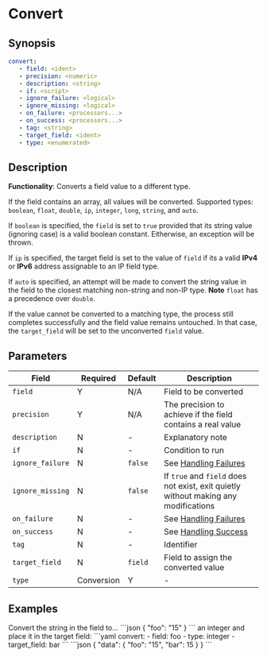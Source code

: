# Convert

## Synopsis

```yaml {2,3}
convert:
   - field: <ident>
   - precision: <numeric>
   - description: <string>
   - if: <script>
   - ignore_failure: <logical>
   - ignore_missing: <logical>
   - on_failure: <processors...>
   - on_success: <processors...>
   - tag: <string>
   - target_field: <ident>
   - type: <enumerated>
```

## Description

**Functionality**: Converts a field value to a different type.

If the field contains an array, all values will be converted. Supported types: `boolean`, `float`, `double`, `ip`, `integer`, `long`, `string`, and `auto`.

If `boolean` is specified, the `field` is set to `true` provided that its string value (ignoring case) is a valid boolean constant. Eitherwise, an exception will be thrown.

If `ip` is specified, the target field is set to the value of `field` if its a valid **IPv4** or **IPv6** address assignable to an IP field type.

If `auto` is specified, an attempt will be made to convert the string value in the field to the closest matching non-string and non-IP type. **Note** `float` has a precedence over `double`.

If the value cannot be converted to a matching type, the process still completes successfully and the field value remains untouched. In that case, the `target_field` will be set to the unconverted `field` value.

## Parameters

|Field|Required|Default|Description|
|---|---|---|---|
|`field`|Y|N/A|Field to be converted|
|`precision`|Y|N/A|The precision to achieve if the field contains a real value|
|`description`|N|-|Explanatory note|
|`if`|N|-|Condition to run|
|`ignore_failure`|N|`false`|See [Handling Failures](../handling-failures.mdx)|
|`ignore_missing`|N|`false`|If `true` and `field` does not exist, exit quietly without making any modifications|
|`on_failure`|N|-|See [Handling Failures](../handling-failures.mdx)|
|`on_success`|N|-|See [Handling Success](../handling-success.mdx)|
|`tag`|N|-|Identifier|
|`target_field`|N|`field`|Field to assign the converted value|
|`type`|Conversion|Y|-|The type to convert the `field` value to|

## Examples

<ExampleGrid>
   <CommentCol>
      Convert the string in the field to...
   </CommentCol>
   <CodeCol>
      ```json
      {
         "foo": "15"
      }
      ```
   </CodeCol>

   <CommentCol>
      an integer and place it in the target field:
   </CommentCol>
   <CodeCol>
      ```yaml
      convert:
         - field: foo
         - type: integer
         - target_field: bar
      ```
      ```json
      {
         "data": {
            "foo": "15",
            "bar": 15
         }
      }
      ```
   </CodeCol>
</ExampleGrid>
